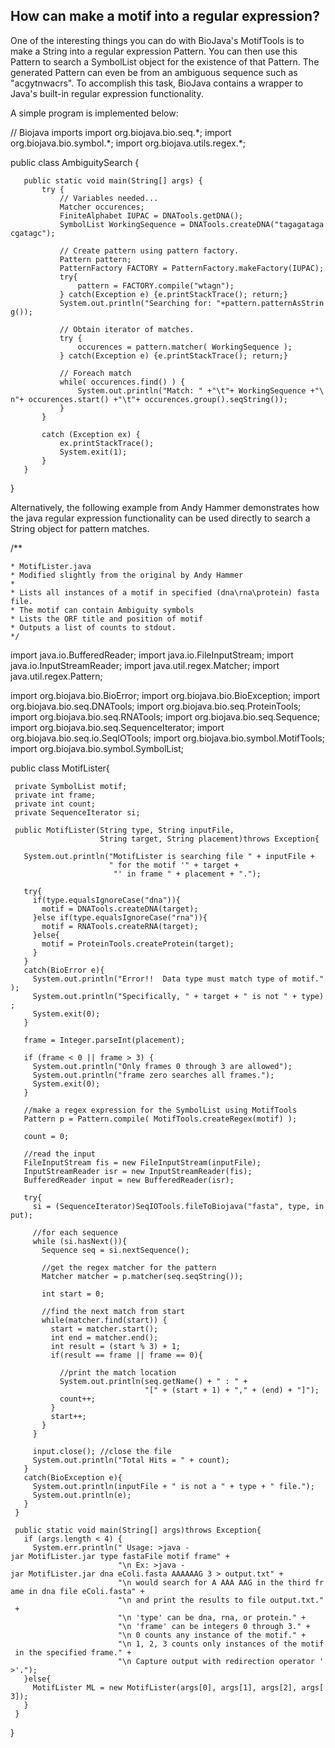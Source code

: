== How can make a motif into a regular expression? ==

One of the interesting things you can do with BioJava's MotifTools is to make a String into a regular expression Pattern. You can then use this Pattern to search a SymbolList object for the existence of that Pattern. The generated Pattern can even be from an ambiguous sequence such as "acgytnwacrs".  To accomplish this task, BioJava contains a wrapper to Java's built-in regular expression functionality.

A simple program is implemented below: 

<java>
// Biojava imports
import org.biojava.bio.seq.*;
import org.biojava.bio.symbol.*;
import org.biojava.utils.regex.*;

public class AmbiguitySearch {
	public static void main(String[] args) {
		try {
			// Variables needed...
			Matcher occurences;
			FiniteAlphabet IUPAC = DNATools.getDNA();
			SymbolList WorkingSequence = DNATools.createDNA("tagagatagacgatagc");
		
			// Create pattern using pattern factory.
			Pattern pattern;
			PatternFactory FACTORY = PatternFactory.makeFactory(IUPAC);
			try{
				pattern = FACTORY.compile("wtagn");
			} catch(Exception e) {e.printStackTrace(); return;}
			System.out.println("Searching for: "+pattern.patternAsString());
		
			// Obtain iterator of matches.
			try {
				occurences = pattern.matcher( WorkingSequence );
			} catch(Exception e) {e.printStackTrace(); return;}

			// Foreach match
			while( occurences.find() ) {
				System.out.println("Match: " +"\t"+ WorkingSequence +"\n"+ occurences.start() +"\t"+ occurences.group().seqString());
			}
		}
		
		catch (Exception ex) {
			ex.printStackTrace();
			System.exit(1);
		}
	}
}
</java>

Alternatively, the following example from Andy Hammer demonstrates how the java regular expression functionality can be used directly to search a String object for pattern matches.

<java>
/**
 * MotifLister.java
 * Modified slightly from the original by Andy Hammer
 *
 * Lists all instances of a motif in specified (dna\rna\protein) fasta file.
 * The motif can contain Ambiguity symbols
 * Lists the ORF title and position of motif
 * Outputs a list of counts to stdout.
 */
import java.io.BufferedReader;
import java.io.FileInputStream;
import java.io.InputStreamReader;
import java.util.regex.Matcher;
import java.util.regex.Pattern;

import org.biojava.bio.BioError;
import org.biojava.bio.BioException;
import org.biojava.bio.seq.DNATools;
import org.biojava.bio.seq.ProteinTools;
import org.biojava.bio.seq.RNATools;
import org.biojava.bio.seq.Sequence;
import org.biojava.bio.seq.SequenceIterator;
import org.biojava.bio.seq.io.SeqIOTools;
import org.biojava.bio.symbol.MotifTools;
import org.biojava.bio.symbol.SymbolList;

public class MotifLister{

  private SymbolList motif;
  private int frame;
  private int count;
  private SequenceIterator si;


  public MotifLister(String type, String inputFile,
                     String target, String placement)throws Exception{

    System.out.println("MotifLister is searching file " + inputFile +
                       " for the motif '" + target +
                        "' in frame " + placement + ".");

    try{
      if(type.equalsIgnoreCase("dna")){
        motif = DNATools.createDNA(target);
      }else if(type.equalsIgnoreCase("rna")){
        motif = RNATools.createRNA(target);
      }else{
        motif = ProteinTools.createProtein(target);
      }
    }
    catch(BioError e){
      System.out.println("Error!!  Data type must match type of motif.");
      System.out.println("Specifically, " + target + " is not " + type);
      System.exit(0);
    }

    frame = Integer.parseInt(placement);

    if (frame < 0 || frame > 3) {
      System.out.println("Only frames 0 through 3 are allowed");
      System.out.println("frame zero searches all frames.");
      System.exit(0);
    }

    //make a regex expression for the SymbolList using MotifTools
    Pattern p = Pattern.compile( MotifTools.createRegex(motif) );

    count = 0;

    //read the input
    FileInputStream fis = new FileInputStream(inputFile);
    InputStreamReader isr = new InputStreamReader(fis);
    BufferedReader input = new BufferedReader(isr);

    try{
      si = (SequenceIterator)SeqIOTools.fileToBiojava("fasta", type, input);

      //for each sequence
      while (si.hasNext()){
        Sequence seq = si.nextSequence();

        //get the regex matcher for the pattern
        Matcher matcher = p.matcher(seq.seqString());

        int start = 0;

        //find the next match from start
        while(matcher.find(start)) {
          start = matcher.start();
          int end = matcher.end();
          int result = (start % 3) + 1;
          if(result == frame || frame == 0){

            //print the match location
            System.out.println(seq.getName() + " : " +
                               "[" + (start + 1) + "," + (end) + "]");
            count++;
          }
          start++;
        }
      }

      input.close(); //close the file
      System.out.println("Total Hits = " + count);
    }
    catch(BioException e){
      System.out.println(inputFile + " is not a " + type + " file.");
      System.out.println(e);
    }
  }

  public static void main(String[] args)throws Exception{
    if (args.length < 4) {
      System.err.println(" Usage: >java -jar MotifLister.jar type fastaFile motif frame" +
                         "\n Ex: >java -jar MotifLister.jar dna eColi.fasta AAAAAAG 3 > output.txt" +
                         "\n would search for A AAA AAG in the third frame in dna file eColi.fasta" +
                         "\n and print the results to file output.txt." +
                         "\n 'type' can be dna, rna, or protein." +
                         "\n 'frame' can be integers 0 through 3." +
                         "\n 0 counts any instance of the motif." +
                         "\n 1, 2, 3 counts only instances of the motif in the specified frame." +
                         "\n Capture output with redirection operator '>'.");
    }else{
      MotifLister ML = new MotifLister(args[0], args[1], args[2], args[3]);
    }
  }
}
</java>